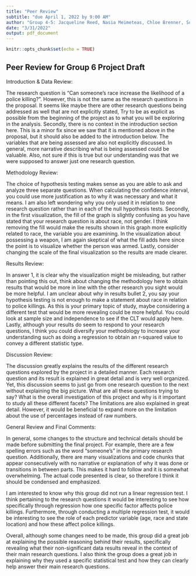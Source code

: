 ```yaml
---
title: "Peer Review"
subtitle: "due April 1, 2022 by 9:00 AM"
author: "Group 4-5: Jacqueline Reed, Nasia Meimeteas, Chloe Brenner, Sofia Silvosa"
date: "3/31/2022"
output: pdf_document
---
```


```r
knitr::opts_chunk$set(echo = TRUE)
```

## Peer Review for Group 6 Project Draft

Introduction & Data Review: 

The research question is “Can someone's race increase the likelihood of a police
killing?”. However, this is not the same as the research questions in the 
proposal. It seems like maybe there are other research questions being addressed
as well that are not explicitly stated, Try to be as explicit as possible from 
the beginning of the project as to what you will be exploring in the analysis. 
Secondly, there is no context in the introduction section here. This is a minor 
fix since we saw that it is mentioned above in the proposal, but it should also
be added to the introduction below. The variables that are being assessed are 
also not explicitly discussed. In general, more narrative describing what 
is being assessed could be valuable. Also, not sure if this is true but our 
understanding was that we were supposed to answer just one research question. 

Methodology Review: 

The choice of hypothesis testing makes sense as you are able to ask and analyze
three separate questions. When calculating the confidence interval, you could 
use more justification as to why it was necessary and what it means. I am also 
left wondering why you only used it in relation to one research question rather
than in each of the null hypothesis tests. Secondly, in the first visualization,
the fill of the graph is slightly confusing as you have stated that your 
research question is about race, not gender. I think removing the fill would 
make the results shown in this graph more explicitly related to race, the 
variable you are examining. In the visualization about possessing a weapon, I am
again skeptical of what the fill adds here since the point is to visualize 
whether the person was armed. Lastly, consider changing the scale of the final 
visualization so the results are made clearer.

Results Review:

In answer 1, it is clear why the visualization might be misleading, but rather 
than pointing this out, think about changing the methodology here to obtain 
results that would be more in line with the other research you sight would be
more helpful. I am unclear about why in results bullet 2, you say your 
hypothesis testing is not enough to make a statement about race in relation to 
police killings. As this is your primary topic of study, maybe considering a 
different test that would be more revealing could be more helpful. You could 
look at sample size and independence to see if the CLT would apply here. Lastly,
although your results do seem to respond to your research questions, I think you
could diversify your methodology to increase your understanding such as doing
a regression to obtain an r-squared value to convey a different statistic type.

Discussion Review: 

The discussion greatly explains the results of the different research questions
explored by the project in a detailed manner. Each research question and its 
result is explained in great detail and is very well organized. Yet, this 
discussion seems to just go from one research question to the next without 
explaining the big picture. What are all these questions trying to say? What is 
the overall investigation of this project and why is it important to study all 
these different facets? The limitations are also explained in great detail. 
However, it would be beneficial to expand more on the limitation about the use
of percentages instead of raw numbers. 


General Review and Final Comments: 

In general, some changes to the structure and technical details should be made 
before submitting the final project. For example, there are a few spelling 
errors such as the word “someone’s” in the primary research question.
Additionally, there are many visualizations and code chunks that appear 
consecutively with no narrative or explanation of why it was done or transitions
in between parts. This makes it hard to follow and it is somewhat overwhelming. 
The actual code presented is clear, so therefore I think it should be condensed 
and emphasized.  

I am interested to know why this group did not run a  linear regression test. 
I think pertaining to the research questions it would be interesting to see how
specifically through regression how one specific factor affects police killings.
Furthermore, through conducting a multiple regression test, it would be 
interesting to see the role of each predictor variable (age, race and state 
location) and how these affect police killings. 

Overall, although some changes need to be made, this group did a great job at 
explaining the possible reasoning behind their results, specifically revealing 
what their non-significant data results reveal in the context of their main 
research questions. I also think the group does a great job in explaining why 
they used a specific statistical test and how they can clearly help answer their
main research questions. 





